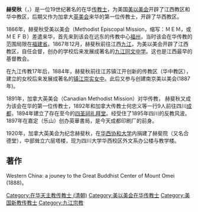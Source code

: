 {{unreferenced|time=2009-4-23}}
'''赫斐秋'''（{{lang-en|'''Virgil Chittenden Hart'''}}，{{bd|1840年||1904年|}}）是一位19世纪著名的在华[[传教士|传教士]]，为美国[[美以美会|美以美会]]开辟了江西教区和华中教区，后期又作为加拿大[[英美会|英美会]]来华的第一位传教士，开辟了华西教区。

1866年，赫斐秋受美以美会（Methodist Episcopal Mission，缩写：ＭＥＭ，或ＭＥＦＢ）差遣来华，首先来到该会在远东的传教中心[[福州|福州]]，当时该会在华传教的范围局限在[[福建省|福建省]]。1867年12月，赫斐秋前往江西[[九江|九江]]，为美以美会开辟了江西教区，自任会督，创办的学校后来发展成著名的[[九江同文中学|九江同文中学]]。这也是江西最早的基督教会。
 
在九江传教17年后，1884年，赫斐秋前往江苏镇江开创新的传教区（华中教区），建立的女校后来发展成著名的[[镇江崇实女中|镇江崇实女中]]。此后又参与创建南京美以美会(1887年)。

1891年，加拿大英美会（Canadian Methodist Mission）对华传教， 赫斐秋又成为该会在华的第一位传教士，1892年和加拿大传教士何忠义等一行9人前往四川[[成都|成都]]，1894年建立了存在至今的[[四圣祠礼拜堂|四圣祠礼拜堂]]。经受住了1895年四川的反教风波。1897年在嘉定（乐山）创办英華書局，是今天成都印刷厂的前身。

1920年，加拿大英美会为纪念赫斐秋，在[[华西协和大学|华西协和大学]]内捐建了赫斐院（又名合德堂），中部耸立六层塔楼，现为四川大学华西校区外文系办公楼与教学楼。 
== 著作 ==
Western China: a jouney to the Great Buddhist Center of Mount Omei (1888)。
{{赴华外国传教士列表}}
[[Category:在华天主教传教士_(清朝)|Category:在华天主教传教士 (清朝)]]
[[Category:美以美会在华传教士|Category:美以美会在华传教士]]
[[Category:美国新教传教士|Category:美国新教传教士]]
[[Category:九江宗教|Category:九江宗教]]